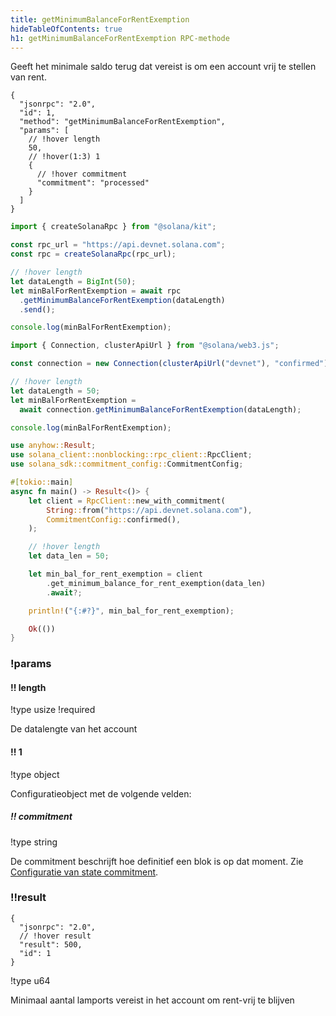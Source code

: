 ```yaml
---
title: getMinimumBalanceForRentExemption
hideTableOfContents: true
h1: getMinimumBalanceForRentExemption RPC-methode
---
```


Geeft het minimale saldo terug dat vereist is om een account vrij te stellen van
rent.

<APIMethod>

```jsonc !!request curl
{
  "jsonrpc": "2.0",
  "id": 1,
  "method": "getMinimumBalanceForRentExemption",
  "params": [
    // !hover length
    50,
    // !hover(1:3) 1
    {
      // !hover commitment
      "commitment": "processed"
    }
  ]
}
```

```ts !!request title="Kit"
import { createSolanaRpc } from "@solana/kit";

const rpc_url = "https://api.devnet.solana.com";
const rpc = createSolanaRpc(rpc_url);

// !hover length
let dataLength = BigInt(50);
let minBalForRentExemption = await rpc
  .getMinimumBalanceForRentExemption(dataLength)
  .send();

console.log(minBalForRentExemption);
```

```ts !!request title="web3.js"
import { Connection, clusterApiUrl } from "@solana/web3.js";

const connection = new Connection(clusterApiUrl("devnet"), "confirmed");

// !hover length
let dataLength = 50;
let minBalForRentExemption =
  await connection.getMinimumBalanceForRentExemption(dataLength);

console.log(minBalForRentExemption);
```

```rs !!request title="Rust"
use anyhow::Result;
use solana_client::nonblocking::rpc_client::RpcClient;
use solana_sdk::commitment_config::CommitmentConfig;

#[tokio::main]
async fn main() -> Result<()> {
    let client = RpcClient::new_with_commitment(
        String::from("https://api.devnet.solana.com"),
        CommitmentConfig::confirmed(),
    );

    // !hover length
    let data_len = 50;

    let min_bal_for_rent_exemption = client
        .get_minimum_balance_for_rent_exemption(data_len)
        .await?;

    println!("{:#?}", min_bal_for_rent_exemption);

    Ok(())
}
```

### !params

#### !! length

!type usize
!required

De datalengte van het account

#### !! 1

!type object

Configuratieobject met de volgende velden:

##### !! commitment

!type string

De commitment beschrijft hoe definitief een blok is op dat moment. Zie
[Configuratie van state commitment](/docs/rpc#configuring-state-commitment).

### !!result

```jsonc !response
{
  "jsonrpc": "2.0",
  // !hover result
  "result": 500,
  "id": 1
}
```

!type u64

Minimaal aantal lamports vereist in het account om rent-vrij te blijven

</APIMethod>
